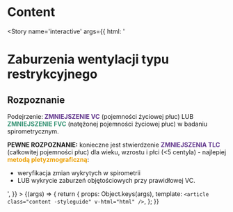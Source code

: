 
<Meta title='organisms/Content' />

# Content

<Story name='interactive'
    args={{
        html: '<h1>Zaburzenia wentylacji typu restrykcyjnego</h1><h2>Rozpoznanie</h2><p>Podejrzenie:<strong style="color: rgb(98, 55, 141);"> ZMNIEJSZENIE VC</strong> (pojemności życiowej płuc) LUB <strong style="color: rgb(56, 148, 118);">ZMNIEJSZENIE FVC</strong> (natężonej pojemności życiowej płuc) w badaniu spirometrycznym.</p><p><strong>PEWNE ROZPOZNANIE:</strong> konieczne jest stwierdzenie <strong style="color: rgb(98, 55, 141);">ZMNIEJSZENIA TLC</strong> (całkowitej pojemności płuc) dla wieku, wzrostu i płci (&lt;5 centyla) - najlepiej <strong style="color: rgb(236, 160, 5);">metodą pletyzmograficzną</strong>:</p><ul><li>weryfikacja zmian wykrytych w spirometrii </li><li>LUB wykrycie zaburzeń objętościowych przy prawidłowej VC.</li></ul>',
    }}
    >
    {(args) => {
        return {
            props: Object.keys(args),
            template: `<article class="content -styleguide" v-html="html" />`,
        };
    }}
</Story>
